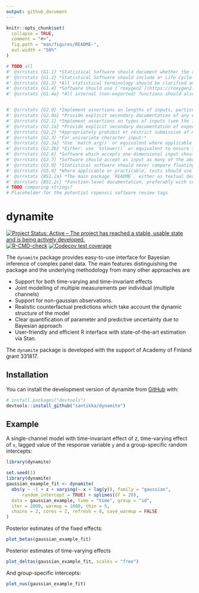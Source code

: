 ```yaml
---
output: github_document
---
```


<!-- README.md is generated from README.Rmd. Please edit that file -->

```r
knitr::opts_chunk$set(
  collapse = TRUE,
  comment = "#>",
  fig.path = "man/figures/README-",
  out.width = "50%"
)
```

```r
# TODO all
#' @srrstats {G1.1} *Statistical Software should document whether the algorithm(s) it implements are:* - *The first implementation of a novel algorithm*; or - *The first implementation within **R** of an algorithm which has previously been implemented in other languages or contexts*; or - *An improvement on other implementations of similar algorithms in **R***.
#' @srrstats {G1.2} *Statistical Software should include a* Life Cycle Statement *describing current and anticipated future states of development.* 
#' @srrstats {G1.3} *All statistical terminology should be clarified and unambiguously defined.*
#' @srrstats {G1.4} *Software should use [`roxygen2`](https://roxygen2.r-lib.org/) to document all functions.*
#' @srrstats {G1.4a} *All internal (non-exported) functions should also be documented in standard [`roxygen2`](https://roxygen2.r-lib.org/) format, along with a final `@noRd` tag to suppress automatic generation of `.Rd` files.*


#' @srrstats {G2.0} *Implement assertions on lengths of inputs, particularly through asserting that inputs expected to be single- or multi-valued are indeed so.*
#' @srrstats {G2.0a} *Provide explicit secondary documentation of any expectations on lengths of inputs*
#' @srrstats {G2.1} *Implement assertions on types of inputs (see the initial point on nomenclature above).*
#' @srrstats {G2.1a} *Provide explicit secondary documentation of expectations on data types of all vector inputs.*
#' @srrstats {G2.2} *Appropriately prohibit or restrict submission of multivariate input to parameters expected to be univariate.*
#' @srrstats {G2.3} *For univariate character input:*
#' @srrstats {G2.3a} *Use `match.arg()` or equivalent where applicable to only permit expected values.*
#' @srrstats {G2.3b} *Either: use `tolower()` or equivalent to ensure input of character parameters is not case dependent; or explicitly document that parameters are strictly case-sensitive.*
#' @srrstats {G2.6} *Software which accepts one-dimensional input should ensure values are appropriately pre-processed regardless of class structures.*
#' @srrstats {G2.7} *Software should accept as input as many of the above standard tabular forms as possible, including extension to domain-specific forms.*
#' @srrstats {G3.0} *Statistical software should never compare floating point numbers for equality. All numeric equality comparisons should either ensure that they are made between integers, or use appropriate tolerances for approximate equality.*
#' @srrstats {G5.0} *Where applicable or practicable, tests should use standard data sets with known properties (for example, the [NIST Standard Reference Datasets](https://www.itl.nist.gov/div898/strd/), or data sets provided by other widely-used R packages).* Grunfeld data example?
#' @srrstats {BS1.2a} *The main package `README`, either as textual description or example code*
#' @srrstats {BS1.2c} *Function-level documentation, preferably with code included in examples*
# TODO comparing strings?
# Placeholder for the potential ropensci software review tags
```

# dynamite

<!-- badges: start -->
[![Project Status: Active – The project has reached a stable, usable state and is being actively developed.](https://www.repostatus.org/badges/latest/active.svg)](https://www.repostatus.org/#active)
[![R-CMD-check](https://github.com/santikka/dynamite/workflows/R-CMD-check/badge.svg)](https://github.com/santikka/dynamite/actions)
[![Codecov test coverage](https://codecov.io/gh/santikka/dynamite/branch/main/graph/badge.svg)](https://app.codecov.io/gh/santikka/dynamite?branch=main)
<!-- badges: end -->

The `dynamite` package provides easy-to-use interface for Bayesian inference of complex panel data. The main features distinguishing the package and the underlying methodology from many other approaches are 

* Support for both time-varying and time-invariant effects
* Joint modelling of multiple measurements per individual (multiple channels)
* Support for non-gaussian observations.
* Realistic counterfactual predictions which take account the dynamic structure of the model
* Clear quantification of parameter and predictive uncertainty due to Bayesian approach
* User-friendly and efficient R interface with state-of-the-art estimation via Stan.


The `dynamite` package is developed with the support of Academy of Finland grant 331817. 

## Installation

You can install the development version of dynamite from [GitHub](https://github.com/) with:

``` r
# install.packages("devtools")
devtools::install_github("santikka/dynamite")
```

## Example

A single-channel model with time-invariant effect of z, time-varying effect 
of `x`, lagged value of the response variable `y` and a group-specific random 
intercepts:

```r
library(dynamite)
```

```r
set.seed(1)
library(dynamite)
gaussian_example_fit <- dynamite(
  obs(y ~ -1 + z + varying(~ x + lag(y)), family = "gaussian",
      random_intercept = TRUE) + splines(df = 20),
  data = gaussian_example, time = "time", group = "id",
  iter = 2000, warmup = 1000, thin = 5,
  chains = 2, cores = 2, refresh = 0, save_warmup = FALSE
)
```

Posterior estimates of the fixed effects:
```r
plot_betas(gaussian_example_fit)
```

Posterior estimates of time-varying effects
```r
plot_deltas(gaussian_example_fit, scales = "free")
```

And group-specific intercepts:
```r
plot_nus(gaussian_example_fit)
```

